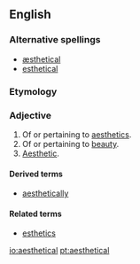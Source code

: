 ==English==
===Alternative spellings===
* [[æsthetical]]
*[[esthetical]]

===Etymology===
{{suffix|aesthetic|al}}

===Adjective===
{{en-adj}}

# Of or pertaining to [[aesthetics]].
# Of or pertaining to [[beauty]].
# [[aesthetic|Aesthetic]].

====Derived terms====
*[[aesthetically]]

====Related terms====
*[[esthetics]]

[[io:aesthetical]]
[[pt:aesthetical]]